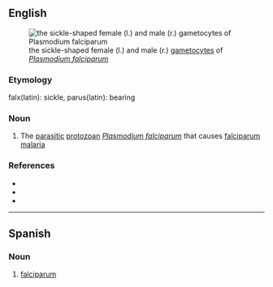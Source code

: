 ==English==
[[File:Gametocytes plasmodium 5952 lores.jpg|thumb|the sickle-shaped female (l.) and male (r.) [[gametocyte]]s of ''[[Plasmodium falciparum]]'']]
===Etymology===
{{rfe|en}} falx(latin): sickle, parus(latin): bearing

===Noun===
{{en-noun|-}}

# {{lb|en|cytology}} The [[parasitic]] [[protozoan]] ''[[Plasmodium falciparum]]'' that causes [[falciparum malaria]]

===References===
* {{pedia|Plasmodium falciparum|i=1}}
* {{specieslite|Plasmodium falciparum|i=1}}
* {{comcatlite|Plasmodium falciparum|i=1}}

----

==Spanish==

===Noun===
{{es-noun|m}}

# [[#English|falciparum]]